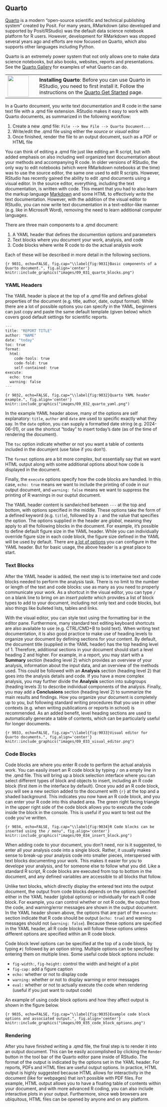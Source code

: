 ## Quarto

[Quarto](https://quarto.org) is a modern "open-source scientific and technical publishing system" created by Posit. For many years, RMarkdown (also developed and supported by Posit/RStudio) was the default data science notebook platform for R users. However, development for RMarkdown was stopped several years ago and efforts are now focused on Quarto, which also supports other languages including Python.

Quarto is an extremely power system that not only allows one to make data science notebooks, but also books, websites, reports and presentations. See the [Quarto Gallery](https://quarto.org/docs/gallery/) for examples of what Quarto can do.

+---------------------------------+-------------------------------------------------------------------------------------------------------------------------------------+
| ![](images/01.png){height="68"} | **Installing Quarto**: Before you can use Quarto in RStudio, you need to first install it.  Follow the instructions on the          |
|                                 |                        [Quarto Get Started](https://quarto.org/docs/get-started/) page.                                             |
+---------------------------------+-------------------------------------------------------------------------------------------------------------------------------------+


In a Quarto document, you write text documentation and R code in the same text file with a .qmd file extension. RStudio makes it easy to work with Quarto documents, as summarized in the following workflow:

1. Create a new .qmd file: `File --> New File --> Quarto Document...`
2. Write/edit the .qmd file using either the *source* or *visual* editor
3. Once finished, render the file to an output document, such as a PDF or HTML file

You can think of editing a .qmd file just like editing an R script, but with added emphasis on also including well organized text documentation about your methods and accompanying R code. In older versions of RStudio, the only way to edit notebooks (which were RMarkdown notebooks at the time) was to use the source editor, the same one used to edit R scripts. However, RStudio has recently gained the ability to edit .qmd documents using a visual editor. In the source editor, everything, including the text documentation, is written with code. This meant that you had to also learn the markup language [Markdown](https://daringfireball.net/projects/markdown/) and some HTML to effectively write the text documentation. However, with the addition of the visual editor to RStudio, you can now write text documentation in a text-editor-like manner (e.g. like in Microsoft Word), removing the need to learn additional computer languages.

There are three main components to a .qmd document:

1. A YAML header that defines the documention options and parameters
2. Text blocks where you document your work, analysis, and code
3. Code blocks where write R code to do the actual analysis work

Each of these will be described in more detail in the following sections.

```{r 9031, echo=FALSE, fig.cap="\\label{fig:9031}Basic components of a Quarto document.", fig.align='center'}
knitr::include_graphics("images/09_031_quarto_blocks.png")
```


### YAML Headers

The YAML header is place at the top of a .qmd file and defines global properties of the document (e.g. title, author, date, output format). While there are a lot of possible options you can specify in the YAML, beginners can just copy and paste the same default template (given below) which covers good default settings for scientific reports.

```r
---
title: "REPORT TITLE"
author: "NAME"
date: "today"
toc: true
format:
  html:
    code-tools: true
    code-fold: true
    self-contained: true
execute: 
  echo: true
  warning: false
---

```

```{r 9032, echo=FALSE, fig.cap="\\label{fig:9032}Quarto YAML header example.", fig.align='center'}
knitr::include_graphics("images/09_032_quarto_yaml.png")
```

In the example YAML header above, many of the options are self explanatory: `title`, `author` and `date` are used to specific exactly what they say. In the `date` option, you can supply a formatted date string (e.g. 2024-06-01), or use the shortcut "today" to insert today's date (as of the time of rendering the document).

The `toc` option indicate whether or not you want a table of contents included in the documjent (use false if you don't).

The `format` options are a bit more complex, but essentially say that we want HTML output along with some additional options about how code is displayed in the document.

Finally, the `execute` options specify how the code blocks are handled. In this case, `echo: true` means we want to include the printing of code in our output document, and `warning: false` means we want to suppress the printing of R warnings in our ouptut document.

The YAML header content is sandwiched between `---` at the top and bottom, with options specified in the middle.  These options take the form of a defined keyword (e.g. `title`), followed by a `:` and the value that specifies the option. The options supplied in the header are *global*, meaning they apply to all the following blocks in the document.  For example, it's possible to define default figure size in the YAML header.  While you can individually override figure size in each code block, the figure size defined in the YAML will be used by default. There are [a lot of options](https://quarto.org/docs/reference/formats/opml.html) you can configure in the YAML header. But for basic usage, the above header is a great place to start.


### Text Blocks

After the YAML header is added, the next step is to intertwine text and code blocks needed to perform the analysis task. There is no limit to the number or length of the text and code blocks: use as many as you need to properly communicate your work. As a shortcut in the visual editor, you can type `/` on a blank line to bring on an *insert palette* which provides a list of block types to add to your document, including not only text and code blocks, but also things like bulleted lists, tables and links.

With the visual editor, you can style text using the formatting bar in the editor pane. Furthermore, many standard text editing keyboard shortcuts are also available to use (e.g. CTRL/CMD+B to bold text). When writing text documentation, it is also good practice to make use of heading levels to organize your document by defining sections for your content. By default, the document title (supplied in the YAML header) has the top heading level of 1. Therefore, additional sections in your document should start a level heading 2 and higher. For example, in a report, you may start with a **Summary** section (heading level 2) which provides an overview of your analysis, information about the input data, and an overview of the methods used. This could be followed with an **Analysis** section (heading level 2) that goes into the analysis details and code. If you have a more complex analysis, you may further divide the **Analysis** section into subgroups (heading levels 3) to describe individual components of the analysis. Finally, you may add a **Conclusions** section (heading level 2) to summarize the main results and findings.  How you organize your document is completely up to you, but following standard writing procedures that you use in other contexts (e.g. when writing publications or reports in school) is recommended. As an added benefit, level heading sections are used to automatically generate a table of contents, which can be particularly useful for longer documents.

```{r 9033, echo=FALSE, fig.cap="\\label{fig:9033}Visual editor for Quarto documents.", fig.align='center'}
knitr::include_graphics("images/09_033_visual_editor.png")
```

### Code Blocks 

Code blocks are where you enter R code to perform the actual analysis work. You can easily insert an R code block by typing `/` on a empty line in the .qmd file. This will bring up a block selection interface where you can select different types of block and objects to insert, including an R code block (first item in the interface by default). Once you add an R code block, you will see a new section added to the document with `{r}` at the top and a shaded background. This indicates you now have an R code block, and you can enter your R code into this shaded area. The green right facing triangle in the upper right side of the code block allows you to execute the code inside the block in the console. This is useful if you want to test out the code you've written.

```{r 9034, echo=FALSE, fig.cap="\\label{fig:9034}R Code blocks can be inserted using the / menu", fig.align='center'}
knitr::include_graphics("images/09_034_insert_block.png")
```

When adding code to your document, you don't need, nor is it suggested, to enter all your analysis code into a single block. Rather, it usually makes sense to break-up your analysis code into smaller pieces, interspersed with text blocks documenting your work. This makes it easier for you to develope your analysis, and for someone else to follow what you did. Like a standard R script, R code blocks are executed from top to bottom in the document, and any defined variables are accessible to all blocks that follow.

Unlike text blocks, which directly display the entered text into the output document, the output from code blocks depends on the options specified either in the YAML header (global options) or individually for each R code block. For example, you can control whether or not R code, the output from the code, and warning/error messages are shown in the output document. In the YAML header shown above, the options that are part of the `execute:` section indicate that R code should be output (`echo: true`) and warning messages should not (`warning: false`). Because these options are specified in the YAML header, all R code blocks will follow these options unless different options are specified within an R code block.

Code block level options can be specified at the top of a code block, by typing `#| ` followed by an option string. Multiple options can be specified by entering them on multiple lines. Some useful code block options include:

- `fig-width:`, `fig-height:` control the width and height of a plot
- `fig-cap:` add a figure caption
- `echo:` whether or not to display code
- `warning:` whether or not to display warning or error messages
- `eval:` whether or not to actually execute the code when rendering (useful if you just want to output code)

An example of using code block options and how they affect output is shown in the figure below.

```{r 9035, echo=FALSE, fig.cap="\\label{fig:9035}Example code block options and associated output.", fig.align='center'}
knitr::include_graphics("images/09_035_code_block_options.png")
```


### Rendering

After you have finished writing a .qmd file, the final step is to render it into an output document. This can be easily accomplished by clicking the `Render` button in the tool bar of the Quarto editor pane inside of RStudio. The format of the output is indicated by the options set in the YAML header. For reports, PDFs and HTML files are useful output options. In practice, HTML output is highly suggested because HTML allows for interactivity in the document (like for webpages) that isn't possible with PDF files. For example, HTML output allows you to have a floating table of contents within your document, and with more advanced R coding, you can also include interactive plots in your output. Furthermore, since web browsers are ubiquitous, HTML files can be opened by anyone and on any platform.







